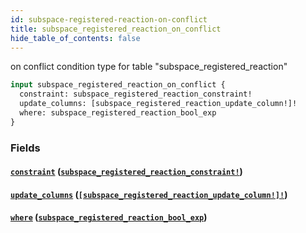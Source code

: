 ```yaml
---
id: subspace-registered-reaction-on-conflict
title: subspace_registered_reaction_on_conflict
hide_table_of_contents: false
---
```


on conflict condition type for table "subspace_registered_reaction"

```graphql
input subspace_registered_reaction_on_conflict {
  constraint: subspace_registered_reaction_constraint!
  update_columns: [subspace_registered_reaction_update_column!]!
  where: subspace_registered_reaction_bool_exp
}
```

### Fields

#### [`constraint`](#) ([`subspace_registered_reaction_constraint!`](../enums/subspace-registered-reaction-constraint))

#### [`update_columns`](#) ([`[subspace_registered_reaction_update_column!]!`](../enums/subspace-registered-reaction-update-column))

#### [`where`](#) ([`subspace_registered_reaction_bool_exp`](../inputs/subspace-registered-reaction-bool-exp))
